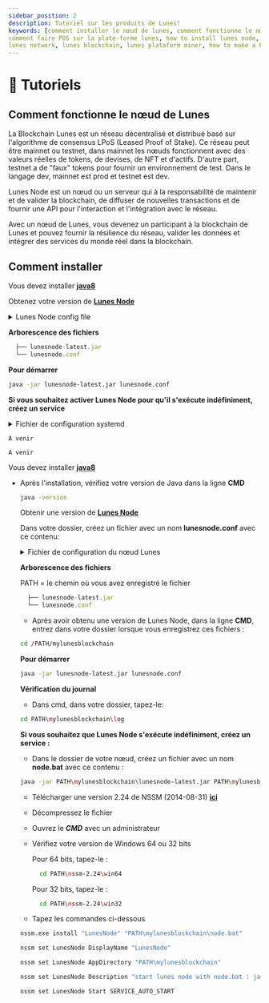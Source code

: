 ```yaml
---
sidebar_position: 2
description: Tutoriel sur les produits de Lunes!
keywords: [comment installer le nœud de lunes, comment fonctionne le nœud de lunes, comment exploiter le réseau de lunes,
comment faire POS sur la plate-forme lunes, how to install lunes node, how lunes node work, lunes node tutorial, how to miner in lunes network, 
lunes network, lunes blockchain, lunes plataform miner, how to make a POS in lunes plataform]
---
```



# 📝 Tutoriels

## Comment fonctionne le nœud de Lunes

La Blockchain Lunes est un réseau décentralisé et distribué basé sur l'algorithme de consensus LPoS (Leased Proof of Stake). Ce réseau peut être mainnet ou testnet, dans mainnet les nœuds fonctionnent avec des valeurs réelles de tokens, de devises, de NFT et d'actifs. D'autre part, testnet a de "faux" tokens pour fournir un environnement de test.
Dans le langage dev, mainnet est prod et testnet est dev.

Lunes Node est un nœud ou un serveur qui à la responsabilité de maintenir et de valider la blockchain, de diffuser de nouvelles transactions et de fournir une API pour l'interaction et l'intégration avec le réseau.

Avec un nœud de Lunes, vous devenez un participant à la blockchain de Lunes et pouvez fournir la résilience du réseau, valider les données et intégrer des services du monde réel dans la blockchain.

## Comment installer

<Tabs>
  <TabItem value="🐧 Linux" label="🐧 Linux" default>

  Vous devez installer **[java8](http://www.google.com/search?q=how+to+install+java+8+linux)**

  Obtenez votre version de **[Lunes Node](./releases)**

  <details>
    <summary>Lunes Node config file</summary>

```yml title="lunesnode.conf"
# Minimum requis pour fonctionner
lunes {
    # où la blockchain sera-t-elle persistante
    directory = "./"

    # choisissez votre chaine MAINNET ou TESTNET
    blockchain.type = ""

    # mettez ip: port de n`importe quel nœud de la chaîne que vous choisissez
    # MAINNET 5.196.155.34:7770
    # TESTNET 5.196.155.46:7770
    network.known-peers = [""]

    # Il cachera (cryptera) votre seed
    wallet.password = ""

    # Votre seed cryptée en BASED58
    wallet.seed = ""
  }
  ```

- Fichier de configuration complet **[ici](https://github.com/lunes-platform/lunesnode/blob/master/src/main/resources/application.conf)**

</details>


  **Arborescence des fichiers**

  ```js title="/path/mylunesblockchain/"
    ├── lunesnode-latest.jar
    └── lunesnode.conf
  ```

  **Pour démarrer**

  ```bash
  java -jar lunesnode-latest.jar lunesnode.conf
  ```

  **Si vous souhaitez activer Lunes Node pour qu'il s'exécute indéfiniment, créez un service**

  <details>
    <summary>Fichier de configuration systemd</summary>

  ```systemd title="/etc/systemd/system/lunesnode.service"
  [Unit]
  Description = Lunes Node Blockchain
  After = network.target

  [Service]
  WorkingDirectory = /path/mylunesblockchain/
  ExecStart = /usr/bin/java -jar lunesnode-latest.jar lunesnode.conf
  Restart = always
  RestartSec = 30s
  StandardOutput = journal
  StandardError = journal
  SyslogIdentifier = lunesnode

  [Install]
  WantedBy = multi-user.target
  ```

  </details>

  </TabItem>

<TabItem value="🐳 Docker" label="🐳 Docker">

  ```text
  À venir
  ```

</TabItem>

<TabItem value="🍎 MacOs" label="🍎 MacOs">

  ```text
  À venir
  ```

</TabItem>

<TabItem value="🪟 Windows" label="🪟 Windows">

  Vous devez installer **[java8](https://www.java.com/pt-BR/download/)**

- Après l'installation, vérifiez votre version de Java dans la ligne **CMD**
  
  ```bash
  java -version
  ```

   Obtenir une version de **[Lunes Node](./releases)**

  Dans votre dossier, créez un fichier avec un nom **lunesnode.conf** avec ce contenu:

  <details>
    <summary>Fichier de configuration du nœud Lunes</summary>

  ```yml title="lunesnode.conf"
  # Minimum requis pour fonctionner
  lunes {
    # où la blockchain sera-t-elle persistante
    directory = "./"

    # choisissez votre chaine MAINNET ou TESTNET
    blockchain.type = ""

    # mettez ip: port de n`importe quel nœud de la chaîne que vous choisissez
    # MAINNET 5.196.155.34:7770
    # TESTNET 5.196.155.46:7770
    network.known-peers = [""]

    # Il cachera (cryptera) votre seed
    wallet.password = ""

    # Votre seed cryptée en BASED58
    wallet.seed = ""
  }
  ```

  - Fichier de configuration complet **[ici](https://github.com/lunes-platform/lunesnode/blob/master/src/main/resources/application.conf)**

  </details>

  **Arborescence des fichiers**

  PATH = le chemin où vous avez enregistré le fichier

  ```js title="/PATH/mylunesblockchain/"
    ├── lunesnode-latest.jar
    └── lunesnode.conf
  ```

  - Après avoir obtenu une version de Lunes Node, dans la ligne **CMD**, entrez dans votre dossier lorsque vous enregistrez ces fichiers :
  
  ```bash
  cd /PATH/mylunesblockchain
  ```
  
  **Pour démarrer**

  ```bash
  java -jar lunesnode-latest.jar lunesnode.conf
  ```

  **Vérification du journal**

  - Dans cmd, dans votre dossier, tapez-le:

  ```bash
  cd PATH\mylunesblockchain\log
  ```

  **Si vous souhaitez que Lunes Node s'exécute indéfiniment, créez un service :**

  - Dans le dossier de votre nœud, créez un fichier avec un nom **node.bat** avec ce contenu :
  
  ```bash
  java -jar PATH\mylunesblockchain\lunesnode-latest.jar PATH\mylunesblockchain\lunesnode.conf
  ```

  - Télécharger une version 2.24 de NSSM (2014-08-31) **[ici](http://nssm.cc/release/nssm-2.24.zip)**

  - Décompressez le fichier

  - Ouvrez le ***CMD*** avec un administrateur

  - Vérifiez votre version de Windows 64 ou 32 bits

     Pour 64 bits, tapez-le :
    
    ```bash
      cd PATH\nssm-2.24\win64
    ```

    Pour 32 bits, tapez-le :
    
    ```bash
      cd PATH\nssm-2.24\win32
    ```

  - Tapez les commandes ci-dessous

  ```bash
  nssm.exe install "LunesNode" "PATH\mylunesblockchain\node.bat"
  ```
  
  ```bash
  nssm set LunesNode DisplayName "LunesNode"
  ```

  ```bash
  nssm set LunesNode AppDirectory "PATH\mylunesblockchain"
  ```

  ```bash
  nssm set LunesNode Description "start lunes node with node.bat : java -jar PATH/lunesnode-latest.jar PATH/lunesnode.conf"
  ```

  ```bash
  nssm set LunesNode Start SERVICE_AUTO_START
  ```

</TabItem>

</Tabs>
